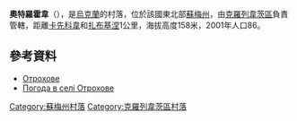 {{coord|51|29|18|N|33|28|13|E|scale:100000_region:UA|display=title}}


'''奧特羅霍韋'''（{{lang-uk|Отрохове}}），是[[烏克蘭|烏克蘭]]的村落，位於該國東北部[[蘇梅州|蘇梅州]]，由[[克羅列韋茨區|克羅列韋茨區]]負責管轄，距離[[卡先科韋|卡先科韋]]和[[扎布基涅|扎布基涅]]1公里，海拔高度158米，2001年人口86。

==參考資料==
* [http://w1.c1.rada.gov.ua/pls/z7502/A005?rdat1=02.02.2010&rf7571=29248 Отрохове]{{dead link|date=2017年12月 |bot=InternetArchiveBot |fix-attempted=yes }}
* [http://weather.in.ua/ua/symskaja/19303 Погода в селі Отрохове] {{Wayback|url=http://weather.in.ua/ua/symskaja/19303 |date=20111219211746 }}

{{DEFAULTSORT:Отрохове}}
[[Category:蘇梅州村落|Category:蘇梅州村落]]
[[Category:克羅列韋茨區村落|Category:克羅列韋茨區村落]]


{{Sumy-geo-stub}}
